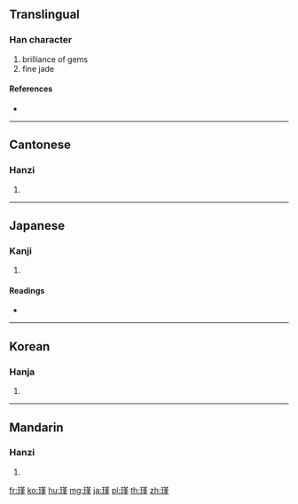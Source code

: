 ==Translingual==

===Han character===
{{Han char|rn=96|rad=玉|as=11|sn=15|four=14114|canj=MGTLM}}

# brilliance of gems
# fine jade

====References====
* {{Han ref|kx=0740.180|dkj=21187|dj=1150.100|hdz=21133.090|uh=747E|ud=29822|bh=BD40|bd=48448}}

----

==Cantonese==

===Hanzi===
{{yue-hanzi|jyut=|y=gan2, gan6}}

# {{defn|lang=yue|sort=玉11}}

----

==Japanese==

===Kanji===
{{ja-kanji|grade=|rs=玉11}}

# {{defn|lang=ja|sort=玉11}}

====Readings====
* {{ja-readings|on=[[きん]] (kin)|kun=|nanori=}}

----

==Korean==

===Hanja===
{{ko-hanja|hangeul=근|eumhun=|rv=geun|mr=kŭn|y=kun}}

# {{defn|lang=ko|sort=玉11}}

----

==Mandarin==

===Hanzi===
{{cmn-hanzi|pin=[[jǐn]] ([[jin3]])|wg=chin<sup>3</sup>}}

# {{defn|lang=cmn|sort=玉11}}

[[fr:瑾]]
[[ko:瑾]]
[[hu:瑾]]
[[mg:瑾]]
[[ja:瑾]]
[[pl:瑾]]
[[th:瑾]]
[[zh:瑾]]